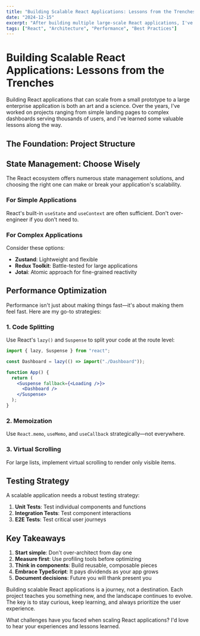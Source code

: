 ```yaml
---
title: "Building Scalable React Applications: Lessons from the Trenches"
date: "2024-12-15"
excerpt: "After building multiple large-scale React applications, I've learned valuable lessons about architecture, state management, and performance optimization that I wish I knew earlier."
tags: ["React", "Architecture", "Performance", "Best Practices"]
---
```


# Building Scalable React Applications: Lessons from the Trenches

Building React applications that can scale from a small prototype to a large enterprise application is both an art and a science. Over the years, I've worked on projects ranging from simple landing pages to complex dashboards serving thousands of users, and I've learned some valuable lessons along the way.

## The Foundation: Project Structure

## State Management: Choose Wisely

The React ecosystem offers numerous state management solutions, and choosing the right one can make or break your application's scalability.

### For Simple Applications

React's built-in `useState` and `useContext` are often sufficient. Don't over-engineer if you don't need to.

### For Complex Applications

Consider these options:

- **Zustand**: Lightweight and flexible
- **Redux Toolkit**: Battle-tested for large applications
- **Jotai**: Atomic approach for fine-grained reactivity

## Performance Optimization

Performance isn't just about making things fast—it's about making them feel fast. Here are my go-to strategies:

### 1. Code Splitting

Use React's `lazy()` and `Suspense` to split your code at the route level:

```jsx
import { lazy, Suspense } from "react";

const Dashboard = lazy(() => import("./Dashboard"));

function App() {
  return (
    <Suspense fallback={<Loading />}>
      <Dashboard />
    </Suspense>
  );
}
```

### 2. Memoization

Use `React.memo`, `useMemo`, and `useCallback` strategically—not everywhere.

### 3. Virtual Scrolling

For large lists, implement virtual scrolling to render only visible items.

## Testing Strategy

A scalable application needs a robust testing strategy:

1. **Unit Tests**: Test individual components and functions
2. **Integration Tests**: Test component interactions
3. **E2E Tests**: Test critical user journeys

## Key Takeaways

1. **Start simple**: Don't over-architect from day one
2. **Measure first**: Use profiling tools before optimizing
3. **Think in components**: Build reusable, composable pieces
4. **Embrace TypeScript**: It pays dividends as your app grows
5. **Document decisions**: Future you will thank present you

Building scalable React applications is a journey, not a destination. Each project teaches you something new, and the landscape continues to evolve. The key is to stay curious, keep learning, and always prioritize the user experience.

What challenges have you faced when scaling React applications? I'd love to hear your experiences and lessons learned.
